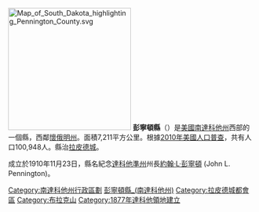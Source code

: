 {{Otheruses|彭寧頓縣|subject=美國南達科他州的一個縣|other=同名的縣}}
{{unreferenced|time=2018-01-23T16:00:20+00:00}}
[[File:Map_of_South_Dakota_highlighting_Pennington_County.svg|250px]]
'''彭寧頓縣'''（{{lang-en|Pennington County}}）是[[美國|美國]][[南達科他州|南達科他州]]西部的一個縣，西鄰[[懷俄明州|懷俄明州]]。面積7,211平方公里。根據[[2010年美國人口普查|2010年美國人口普查]]，共有人口100,948人。縣治[[拉皮德城_(南達科他州)|拉皮德城]]。

成立於1910年11月23日，縣名紀念[[達科他準州|達科他準州]]州長[[約翰·L·彭寧頓|約翰·L·彭寧頓]] (John L. Pennington)。

{{DEFAULTSORT:Pennington County}}
[[Category:南達科他州行政區劃|Category:南達科他州行政區劃]]
[[Category:彭寧頓縣_(南達科他州)|]]
[[Category:拉皮德城都會區|Category:拉皮德城都會區]]
[[Category:布拉克山|Category:布拉克山]]
[[Category:1877年達科他領地建立|Category:1877年達科他領地建立]]